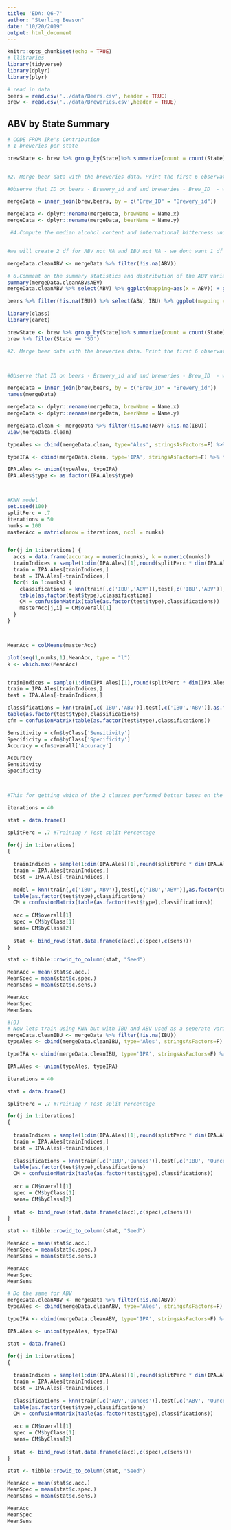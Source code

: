 ```yaml
---
title: 'EDA: Q6-7'
author: "Sterling Beason"
date: "10/20/2019"
output: html_document
---
```


```r
knitr::opts_chunk$set(echo = TRUE)
# llibraries
library(tidyverse)
library(dplyr)
library(plyr)

# read in data
beers = read.csv('../data/Beers.csv', header = TRUE)
brew <- read.csv('../data/Breweries.csv',header = TRUE)
```


## ABV by State Summary
```r
# CODE FROM Ike's Contribution
# 1 breweries per state

brewState <- brew %>% group_by(State)%>% summarize(count = count(State))


#2. Merge beer data with the breweries data. Print the first 6 observations and the last six observations to check the merged file.  (RMD only, this does not need to be included in the presentation or the deck.)

#Observe that ID on beers - Brewery_id and and breweries - Brew_ID  - we rename by Brew_ID

mergeData = inner_join(brew,beers, by = c("Brew_ID" = "Brewery_id"))

mergeData <- dplyr::rename(mergeData, brewName = Name.x)
mergeData <- dplyr::rename(mergeData, beerName = Name.y)

 #4.Compute the median alcohol content and international bitterness unit for each state. Plot a bar chart to compare.


#we will create 2 df for ABV not NA and IBU not NA - we dont want 1 df for both because we loose a lot of data - if we considerABV,... only 62 deleted and IBU

mergeData.cleanABV <- mergeData %>% filter(!is.na(ABV))

# 6.Comment on the summary statistics and distribution of the ABV variable. ???
summary(mergeData.cleanABV$ABV)
mergeData.cleanABV %>% select(ABV) %>% ggplot(mapping=aes(x = ABV)) + geom_histogram()
```

```r
beers %>% filter(!is.na(IBU)) %>% select(ABV, IBU) %>% ggplot(mapping = aes(ABV, IBU)) + geom_point() + stat_summary(fun.data=mean_cl_normal) + geom_smooth(method='lm')

```

```r
library(class)
library(caret)

brewState <- brew %>% group_by(State)%>% summarize(count = count(State))
brew %>% filter(State == 'SD')

#2. Merge beer data with the breweries data. Print the first 6 observations and the last six observations to check the merged file.  (RMD only, this does not need to be included in the presentation or the deck.)



#Observe that ID on beers - Brewery_id and and breweries - Brew_ID  - we rename by Brew_ID

mergeData = inner_join(brew,beers, by = c("Brew_ID" = "Brewery_id"))
names(mergeData)

mergeData <- dplyr::rename(mergeData, brewName = Name.x)
mergeData <- dplyr::rename(mergeData, beerName = Name.y)

mergeData.clean <- mergeData %>% filter(!is.na(ABV) &!is.na(IBU))
view(mergeData.clean)

typeAles <- cbind(mergeData.clean, type='Ales', stringsAsFactors=F) %>% filter(grepl('\\bale\\b', Style, ignore.case=T) | grepl('\\bale\\b', beerName, ignore.case=T))

typeIPA <- cbind(mergeData.clean, type='IPA', stringsAsFactors=F) %>% filter(grepl('\\bIPA\\b', Style, ignore.case=T) | grepl('\\bIPA\\b', beerName, ignore.case=T))

IPA.Ales <- union(typeAles, typeIPA)
IPA.Ales$type <- as.factor(IPA.Ales$type)



#KNN model
set.seed(100)
splitPerc = .7
iterations = 50
numks = 100
masterAcc = matrix(nrow = iterations, ncol = numks)


for(j in 1:iterations) {
  accs = data.frame(accuracy = numeric(numks), k = numeric(numks))
  trainIndices = sample(1:dim(IPA.Ales)[1],round(splitPerc * dim(IPA.Ales)[1]))
  train = IPA.Ales[trainIndices,]
  test = IPA.Ales[-trainIndices,]
  for(i in 1:numks) {
    classifications = knn(train[,c('IBU','ABV')],test[,c('IBU','ABV')],as.factor(train$type), prob = TRUE, k = i)
    table(as.factor(test$type),classifications)
    CM = confusionMatrix(table(as.factor(test$type),classifications))
    masterAcc[j,i] = CM$overall[1]
  }
}



MeanAcc = colMeans(masterAcc)

plot(seq(1,numks,1),MeanAcc, type = "l")
k <- which.max(MeanAcc)


trainIndices = sample(1:dim(IPA.Ales)[1],round(splitPerc * dim(IPA.Ales)[1]))
train = IPA.Ales[trainIndices,]
test = IPA.Ales[-trainIndices,]

classifications = knn(train[,c('IBU','ABV')],test[,c('IBU','ABV')],as.factor(train$type), prob = TRUE, k = k)
table(as.factor(test$type),classifications)
cfm = confusionMatrix(table(as.factor(test$type),classifications))

Sensitivity = cfm$byClass['Sensitivity']
Specificity = cfm$byClass['Specificity']
Accuracy = cfm$overall['Accuracy']

Accuracy
Sensitivity
Specificity



#This for getting which of the 2 classes performed better bases on the model and the use of 100 different iterations for Spliting the data

iterations = 40

stat = data.frame()

splitPerc = .7 #Training / Test split Percentage

for(j in 1:iterations)
{
  
  trainIndices = sample(1:dim(IPA.Ales)[1],round(splitPerc * dim(IPA.Ales)[1]))
  train = IPA.Ales[trainIndices,]
  test = IPA.Ales[-trainIndices,]
  
  model = knn(train[,c('IBU','ABV')],test[,c('IBU','ABV')],as.factor(train$type), prob = TRUE, k = k)
  table(as.factor(test$type),classifications)
  CM = confusionMatrix(table(as.factor(test$type),classifications))
  
  acc = CM$overall[1]
  spec = CM$byClass[1]
  sens= CM$byClass[2]
  
  stat <- bind_rows(stat,data.frame(c(acc),c(spec),c(sens)))
}

stat <- tibble::rowid_to_column(stat, "Seed")

MeanAcc = mean(stat$c.acc.)
MeanSpec = mean(stat$c.spec.)
MeanSens = mean(stat$c.sens.)

MeanAcc 
MeanSpec
MeanSens

#(9)
# Now lets train using KNN but with IBU and ABV used as a seperate variable to classify
mergeData.cleanIBU <- mergeData %>% filter(!is.na(IBU))
typeAles <- cbind(mergeData.cleanIBU, type='Ales', stringsAsFactors=F) %>% filter(grepl('\\bale\\b', Style, ignore.case=T) | grepl('\\bale\\b', beerName, ignore.case=T))

typeIPA <- cbind(mergeData.cleanIBU, type='IPA', stringsAsFactors=F) %>% filter(grepl('\\bIPA\\b', Style, ignore.case=T) | grepl('\\bIPA\\b', beerName, ignore.case=T))

IPA.Ales <- union(typeAles, typeIPA)

iterations = 40

stat = data.frame()

splitPerc = .7 #Training / Test split Percentage

for(j in 1:iterations)
{
  
  trainIndices = sample(1:dim(IPA.Ales)[1],round(splitPerc * dim(IPA.Ales)[1]))
  train = IPA.Ales[trainIndices,]
  test = IPA.Ales[-trainIndices,]
  
  classifications = knn(train[,c('IBU','Ounces')],test[,c('IBU', 'Ounces')],as.factor(train$type), prob = TRUE, k = k)
  table(as.factor(test$type),classifications)
  CM = confusionMatrix(table(as.factor(test$type),classifications))
  
  acc = CM$overall[1]
  spec = CM$byClass[1]
  sens= CM$byClass[2]
  
  stat <- bind_rows(stat,data.frame(c(acc),c(spec),c(sens)))
}

stat <- tibble::rowid_to_column(stat, "Seed")

MeanAcc = mean(stat$c.acc.)
MeanSpec = mean(stat$c.spec.)
MeanSens = mean(stat$c.sens.)

MeanAcc 
MeanSpec
MeanSens

# Do the same for ABV
mergeData.cleanABV <- mergeData %>% filter(!is.na(ABV))
typeAles <- cbind(mergeData.cleanABV, type='Ales', stringsAsFactors=F) %>% filter(grepl('\\bale\\b', Style, ignore.case=T) | grepl('\\bale\\b', beerName, ignore.case=T))

typeIPA <- cbind(mergeData.cleanABV, type='IPA', stringsAsFactors=F) %>% filter(grepl('\\bIPA\\b', Style, ignore.case=T) | grepl('\\bIPA\\b', beerName, ignore.case=T))

IPA.Ales <- union(typeAles, typeIPA)

stat = data.frame()

for(j in 1:iterations)
{
  
  trainIndices = sample(1:dim(IPA.Ales)[1],round(splitPerc * dim(IPA.Ales)[1]))
  train = IPA.Ales[trainIndices,]
  test = IPA.Ales[-trainIndices,]
  
  classifications = knn(train[,c('ABV','Ounces')],test[,c('ABV', 'Ounces')],as.factor(train$type), prob = TRUE, k = k)
  table(as.factor(test$type),classifications)
  CM = confusionMatrix(table(as.factor(test$type),classifications))
  
  acc = CM$overall[1]
  spec = CM$byClass[1]
  sens= CM$byClass[2]
  
  stat <- bind_rows(stat,data.frame(c(acc),c(spec),c(sens)))
}

stat <- tibble::rowid_to_column(stat, "Seed")

MeanAcc = mean(stat$c.acc.)
MeanSpec = mean(stat$c.spec.)
MeanSens = mean(stat$c.sens.)

MeanAcc 
MeanSpec
MeanSens

```